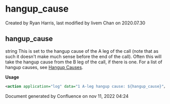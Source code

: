 
# hangup_cause 

 Created by  Ryan Harris, last modified by  livem Chan on 2020.07.30

## hangup_cause

string This is set to the hangup cause of the A leg of the call (note that as such it doesn't make much sense before the end of the call). Often this will take the hangup cause from the B leg of the call, if there is one. For a list of hangup causes, see [Hangup Causes](../FreeSWITCH-Explained/Troubleshooting-Debugging/Hangup-Cause-Code-Table_3964945.mdx#about).

**Usage**

```xml
<action application="log" data="1 A-leg hangup cause: ${hangup_cause}"/>
```

Document generated by Confluence on nov 11, 2022 04:24
